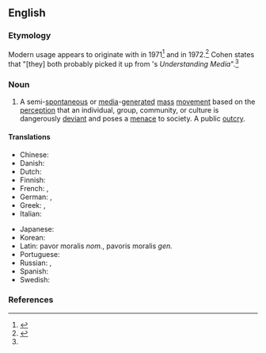 ==English==
{{wikipedia}}

===Etymology===
Modern usage appears to originate with {{w|Jock Young}} in 1971<ref>{{cite-book|author=Jock Young|authorlink=Jock Young|title=The Drugtakers: The Social Meaning of Drug Use|publisher=Paladin|year=1971|pages=182, 197|isbn=9780261632288}}</ref> and {{w|Stanley Cohen}} in 1972.<ref name="Cohen">{{cite-book|author=Stanley Cohen|authorlink=Stanley Cohen|chapter=Introduction to the Third Edition|title=Folk Devils and Moral Panics: The Creation of the Mods and Rockers|edition=3rd|location=New York City|publisher=Routledge|year=1972|year_published=2010|page=XXXV|isbn=9780415267113|oclc=802879559|text=The term 'moral panic' was first used by Jock Young in 'The Role of the Police as Amplifiers of Deviancy, Negotiators of Reality and Translators of Fantasy', in S. Cohen (Ed.), ''Image of Deviance'' (Harmondsworth: Penguin, 1971), p. 37. We both probably picked it up from Marshall McLuhan's ''Understanding Media'', published in 1964.}}</ref> Cohen states that "[they] both probably picked it up from {{w|Marshall McLuhan}}'s ''Understanding Media''".<ref name="Cohen"/>

===Noun===
{{en-noun}}

# A semi-[[spontaneous]] or [[media]]-[[generated]] [[mass]] [[movement]] based on the [[perception]] that an individual, group, community, or culture is dangerously [[deviant]] and poses a [[menace]] to society. A public [[outcry]].

====Translations====
{{trans-top|mass movement, public outcry}}
* Chinese: {{t|zh|道德恐慌|tr=daodekonghuang}}
* Danish: {{t|da|moralpanik|c}}
* Dutch: {{t|nl|morele paniek}}
* Finnish: {{t|fi|moraalipaniikki}}
* French: {{t+|fr|panique morale}}, {{t|fr|tollé public}}
* German: {{t|de|moralische Panik}}, {{t|de|allgemeiner Protest}}
* Greek: {{t|el|ηθικός πανικός}}, {{t|el|δημόσια κατακραυγή}}
* Italian: {{t|it|panico morale}}
{{trans-mid}}
* Japanese: {{t|ja|道徳的なパニック|tr=dōtokuteki na panikku}}
* Korean: {{t|ko|도덕적인 공황}}
* Latin: pavor moralis ''nom.'', pavoris moralis ''gen.''
* Portuguese: {{t|pt|pânico moral}}
* Russian: {{t|ru|мора́льная па́ника}}, {{t|ru|ма́ссовая истери́я}}
* Spanish: {{t|es|pánico moral}}
* Swedish: {{t|sv|moralpanik|c}}
{{trans-bottom}}

===References===
{{reflist}}